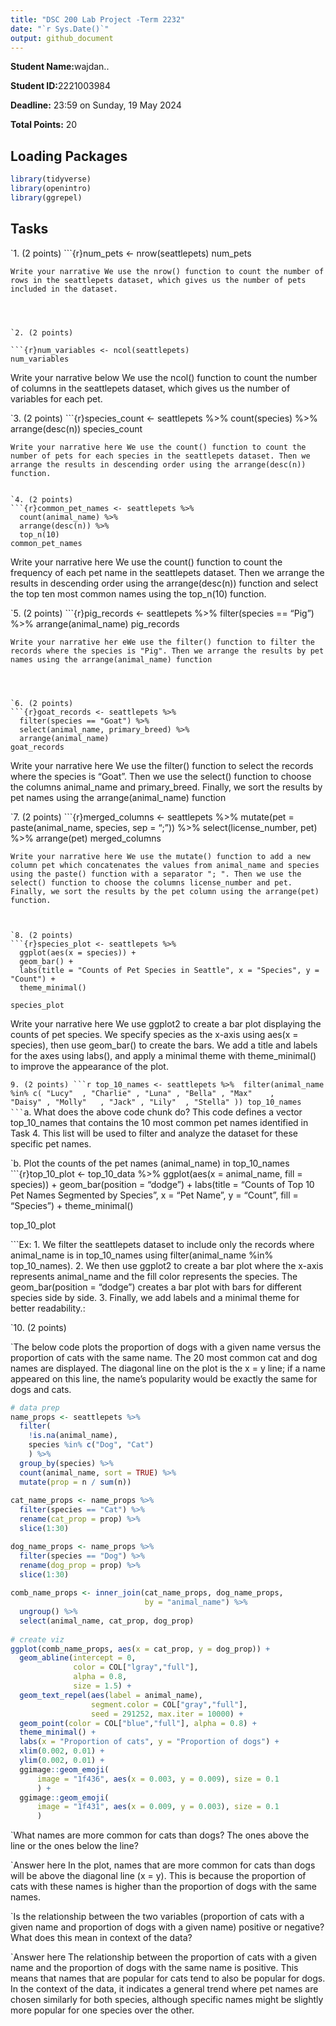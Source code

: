 ```yaml
---
title: "DSC 200 Lab Project -Term 2232"
date: "`r Sys.Date()`"
output: github_document
---
```


**Student Name:<insert your name here>**wajdan..

**Student ID:<insert ID here>**2221003984


**Deadline:** 23:59 on Sunday, 19 May 2024

**Total Points:** 20


## Loading Packages

```r

library(tidyverse)
library(openintro)
library(ggrepel)
```


## Tasks

`1. (2 points)
```{r}num_pets <- nrow(seattlepets)
num_pets

```
Write your narrative We use the nrow() function to count the number of rows in the seattlepets dataset, which gives us the number of pets included in the dataset. 




`2. (2 points)

```{r}num_variables <- ncol(seattlepets)
num_variables

```
Write your narrative below We use the ncol() function to count the number of columns in the seattlepets dataset, which gives us the number of variables for each pet.



`3. (2 points)
```{r}species_count <- seattlepets %>%
  count(species) %>%
  arrange(desc(n))
species_count

```
Write your narrative here We use the count() function to count the number of pets for each species in the seattlepets dataset. Then we arrange the results in descending order using the arrange(desc(n)) function.


`4. (2 points)
```{r}common_pet_names <- seattlepets %>%
  count(animal_name) %>%
  arrange(desc(n)) %>%
  top_n(10)
common_pet_names

```
Write your narrative here We use the count() function to count the frequency of each pet name in the seattlepets dataset. Then we arrange the results in descending order using the arrange(desc(n)) function and select the top ten most common names using the top_n(10) function.


`5. (2 points)
```{r}pig_records <- seattlepets %>%
  filter(species == "Pig") %>%
  arrange(animal_name)
pig_records

```
Write your narrative her eWe use the filter() function to filter the records where the species is "Pig". Then we arrange the results by pet names using the arrange(animal_name) function




`6. (2 points)
```{r}goat_records <- seattlepets %>%
  filter(species == "Goat") %>%
  select(animal_name, primary_breed) %>%
  arrange(animal_name)
goat_records

```
Write your narrative here We use the filter() function to select the records where the species is "Goat". Then we use the select() function to choose the columns animal_name and primary_breed. Finally, we sort the results by pet names using the arrange(animal_name) function





`7. (2 points)
```{r}merged_columns <- seattlepets %>%
  mutate(pet = paste(animal_name, species, sep = "; ")) %>%
  select(license_number, pet) %>%
  arrange(pet)
merged_columns

```
Write your narrative here We use the mutate() function to add a new column pet which concatenates the values from animal_name and species using the paste() function with a separator "; ". Then we use the select() function to choose the columns license_number and pet. Finally, we sort the results by the pet column using the arrange(pet) function.



`8. (2 points)
```{r}species_plot <- seattlepets %>%
  ggplot(aes(x = species)) +
  geom_bar() +
  labs(title = "Counts of Pet Species in Seattle", x = "Species", y = "Count") +
  theme_minimal()

species_plot

```
Write your narrative here We use ggplot2 to create a bar plot displaying the counts of pet species. We specify species as the x-axis using aes(x = species), then use geom_bar() to create the bars. We add a title and labels for the axes using labs(), and apply a minimal theme with theme_minimal() to improve the appearance of the plot. 




`9. (2 points)
```r
top_10_names <- seattlepets %>% 
filter(animal_name %in% c( "Lucy"  , "Charlie" , "Luna" , "Bella" , "Max"    , 
                           "Daisy" , "Molly"   , "Jack" , "Lily"  , "Stella" ))
top_10_names
```
`a.	What does the above code chunk do? This code defines a vector top_10_names that contains the 10 most common pet names identified in Task 4. This list will be used to filter and analyze the dataset for these specific pet names.



`b. Plot the counts of the pet names (animal_name) in top_10_names
```{r}top_10_plot <- top_10_data %>%
  ggplot(aes(x = animal_name, fill = species)) +
  geom_bar(position = "dodge") +
  labs(title = "Counts of Top 10 Pet Names Segmented by Species",
       x = "Pet Name",
       y = "Count",
       fill = "Species") +
  theme_minimal()

top_10_plot

```Ex:  1. We filter the seattlepets dataset to include only the records where animal_name is in top_10_names using filter(animal_name %in% top_10_names).
2. We then use ggplot2 to create a bar plot where the x-axis represents animal_name and the fill color represents the species. The geom_bar(position = "dodge") creates a bar plot with bars for different species side by side. 
3. Finally, we add labels and a minimal theme for better readability.:


`10.  (2 points)

`The below code plots the proportion of dogs with a given name versus the proportion of cats with the same name. The 20 most common cat and dog names are displayed. The diagonal line on the plot is the x = y line; if a name appeared on this line, the name’s popularity would be exactly the same for dogs and cats.

```r
# data prep
name_props <- seattlepets %>% 
  filter(
    !is.na(animal_name),
    species %in% c("Dog", "Cat")
    ) %>%
  group_by(species) %>% 
  count(animal_name, sort = TRUE) %>%
  mutate(prop = n / sum(n))
    
cat_name_props <- name_props %>%
  filter(species == "Cat") %>%
  rename(cat_prop = prop) %>%
  slice(1:30)

dog_name_props <- name_props %>%
  filter(species == "Dog") %>%
  rename(dog_prop = prop) %>%
  slice(1:30)
    
comb_name_props <- inner_join(cat_name_props, dog_name_props, 
                              by = "animal_name") %>%
  ungroup() %>%
  select(animal_name, cat_prop, dog_prop)
    
# create viz
ggplot(comb_name_props, aes(x = cat_prop, y = dog_prop)) +
  geom_abline(intercept = 0, 
              color = COL["lgray","full"], 
              alpha = 0.8, 
              size = 1.5) +
  geom_text_repel(aes(label = animal_name), 
                  segment.color = COL["gray","full"], 
                  seed = 291252, max.iter = 10000) +
  geom_point(color = COL["blue","full"], alpha = 0.8) +
  theme_minimal() +
  labs(x = "Proportion of cats", y = "Proportion of dogs") +
  xlim(0.002, 0.01) +
  ylim(0.002, 0.01) +
  ggimage::geom_emoji(
      image = "1f436", aes(x = 0.003, y = 0.009), size = 0.1
      ) +
  ggimage::geom_emoji(
      image = "1f431", aes(x = 0.009, y = 0.003), size = 0.1
      )
```

`What names are more common for cats than dogs? The ones above the line or the ones below the line?

`Answer here In the plot, names that are more common for cats than dogs will be above the diagonal line \(x = y\). This is because the proportion of cats with these names is higher than the proportion of dogs with the same names.



`Is the relationship between the two variables (proportion of cats with a given name and proportion of dogs with a given name) positive or negative? What does this mean in context of the data?

`Answer here The relationship between the proportion of cats with a given name and the proportion of dogs with the same name is positive. This means that names that are popular for cats tend to also be popular for dogs. In the context of the data, it indicates a general trend where pet names are chosen similarly for both species, although specific names might be slightly more popular for one species over the other.

